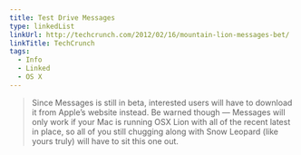 ```yaml
---
title: Test Drive Messages
type: linkedList
linkUrl: http://techcrunch.com/2012/02/16/mountain-lion-messages-bet/
linkTitle: TechCrunch
tags:
  - Info
  - Linked
  - OS X
---
```


> Since Messages is still in beta, interested users will have to download it from Apple’s website instead. Be warned though — Messages will only work if your Mac is running OSX Lion with all of the recent latest in place, so all of you still chugging along with Snow Leopard (like yours truly) will have to sit this one out.
